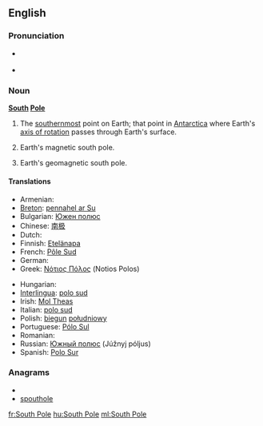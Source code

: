 {{also|south pole}}
==English==

===Pronunciation===
* {{a|UK}} {{IPA|/ˈsaʊθˌpəʊl/}}
* {{a|US}} {{IPA|/ˈsaʊθˌpoʊl/}}

===Noun===
{{wikipedia}}
'''[[south|South]] [[pole|Pole]]'''

# {{geography}} The [[southernmost]] point on Earth; that point in [[Antarctica]] where Earth's [[axis of rotation]] passes through Earth's surface.
# {{geography}} Earth's magnetic south pole.
# {{geography}} Earth's geomagnetic south pole.

====Translations====
{{trans-top|the southernmost point on Earth}}
* Armenian: {{t-|hy|Հարավային բևեռ|tr=Haravayin beveṙ}}
* [[Breton]]: [[pennahel ar Su]] {{m}}
* Bulgarian: [[Южен полюс]]
* Chinese: [[南极]]
* Dutch: {{t-|nl|Zuidpool|m}}
* Finnish: [[Etelänapa]]
* French: [[Pôle Sud]] {{m}}
* German: {{t-|de|Südpol|m}}
* Greek: [[Νότιος Πόλος]] (Notios Polos)
{{trans-mid}}
* Hungarian: {{t+|hu|Déli-sark}}
* [[Interlingua]]: [[polo sud]]
* Irish: [[Mol Theas]]
* Italian: [[polo sud]] {{m}}
* Polish: [[biegun]] [[południowy]] {{m}}
* Portuguese: [[Pólo Sul]] {{m}}
* Romanian: {{t|ro|Polul Sud|m}}
* Russian: [[Южный полюс]] (Júžnyj póljus) {{m}}
* Spanish: [[Polo Sur]] {{m}}
{{trans-bottom}}

===Anagrams===
* {{alphagram|ehloopstu}}
* [[spouthole#English|spouthole]]

[[fr:South Pole]]
[[hu:South Pole]]
[[ml:South Pole]]
